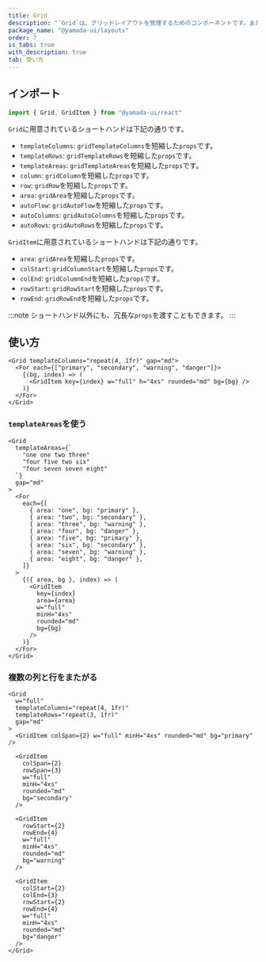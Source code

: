 ```yaml
---
title: Grid
description: "`Grid`は、グリッドレイアウトを管理するためのコンポーネントです。また、便利なスタイルのショートハンドが用意されています。"
package_name: "@yamada-ui/layouts"
order: 7
is_tabs: true
with_description: true
tab: 使い方
---
```


## インポート

```ts
import { Grid, GridItem } from "@yamada-ui/react"
```

`Grid`に用意されているショートハンドは下記の通りです。

- `templateColumns`: `gridTemplateColumns`を短縮した`props`です。
- `templateRows`: `gridTemplateRows`を短縮した`props`です。
- `templateAreas`: `gridTemplateAreas`を短縮した`props`です。
- `column`: `gridColumn`を短縮した`props`です。
- `row`: `gridRow`を短縮した`props`です。
- `area`: `gridArea`を短縮した`props`です。
- `autoFlow`: `gridAutoFlow`を短縮した`props`です。
- `autoColumns`: `gridAutoColumns`を短縮した`props`です。
- `autoRows`: `gridAutoRows`を短縮した`props`です。

`GridItem`に用意されているショートハンドは下記の通りです。

- `area`: `gridArea`を短縮した`props`です。
- `colStart`: `gridColumnStart`を短縮した`props`です。
- `colEnd`: `gridColumnEnd`を短縮した`props`です。
- `rowStart`: `gridRowStart`を短縮した`props`です。
- `rowEnd`: `gridRowEnd`を短縮した`props`です。

:::note
ショートハンド以外にも、冗長な`props`を渡すこともできます。
:::

## 使い方

```tsx
<Grid templateColumns="repeat(4, 1fr)" gap="md">
  <For each={["primary", "secondary", "warning", "danger"]}>
    {(bg, index) => (
      <GridItem key={index} w="full" h="4xs" rounded="md" bg={bg} />
    )}
  </For>
</Grid>
```

### `templateAreas`を使う

```tsx
<Grid
  templateAreas={`
    "one one two three"
    "four five two six"
    "four seven seven eight"
  `}
  gap="md"
>
  <For
    each={[
      { area: "one", bg: "primary" },
      { area: "two", bg: "secondary" },
      { area: "three", bg: "warning" },
      { area: "four", bg: "danger" },
      { area: "five", bg: "primary" },
      { area: "six", bg: "secondary" },
      { area: "seven", bg: "warning" },
      { area: "eight", bg: "danger" },
    ]}
  >
    {({ area, bg }, index) => (
      <GridItem
        key={index}
        area={area}
        w="full"
        minH="4xs"
        rounded="md"
        bg={bg}
      />
    )}
  </For>
</Grid>
```

### 複数の列と行をまたがる

```tsx
<Grid
  w="full"
  templateColumns="repeat(4, 1fr)"
  templateRows="repeat(3, 1fr)"
  gap="md"
>
  <GridItem colSpan={2} w="full" minH="4xs" rounded="md" bg="primary" />

  <GridItem
    colSpan={2}
    rowSpan={3}
    w="full"
    minH="4xs"
    rounded="md"
    bg="secondary"
  />

  <GridItem
    rowStart={2}
    rowEnd={4}
    w="full"
    minH="4xs"
    rounded="md"
    bg="warning"
  />

  <GridItem
    colStart={2}
    colEnd={3}
    rowStart={2}
    rowEnd={4}
    w="full"
    minH="4xs"
    rounded="md"
    bg="danger"
  />
</Grid>
```
